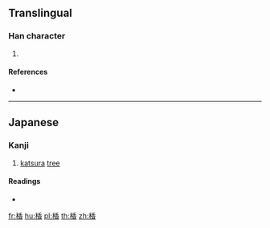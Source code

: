 {{character info/new}}
==Translingual==

===Han character===
{{Han char|rn=75|rad=木|as=09|sn=13|four=|canj=DHDA|ids=⿰木香}}

# {{defn|Han|sort=木09}}

====References====
* {{Han ref|kx=0542.191|dkj=15215|dj=0930.220|hdz=21250.141|uh=697F|ud=27007}}

----

==Japanese==

===Kanji===
{{ja-kanji|grade=|rs=木09}}

# [[katsura]] [[tree]]

====Readings====
* {{ja-readings|on=|kun=[[かつら]] (katsura)}}

[[fr:楿]]
[[hu:楿]]
[[pl:楿]]
[[th:楿]]
[[zh:楿]]